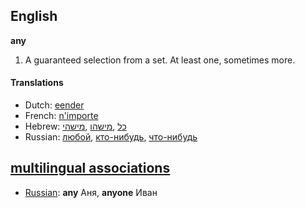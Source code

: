 ==English==
<!-- determiner and pronoun at least, possibly also adjective: all should have separate entries -->
'''any'''

#A guaranteed selection from a set.  At least one, sometimes more.

====Translations====
*Dutch: [[eender]]
*French: [[n'importe]]
*Hebrew: [[כל]] ,[[מישהו]] ,[[מישהי]]
*Russian: [[любой]], [[кто-нибудь]], [[что-нибудь]]

==[[multilingual associations]]==
*[[Russian]]: '''any''' Аня, '''anyone''' Иван